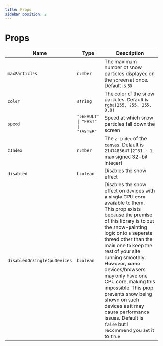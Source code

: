 ```yaml
---
title: Props
sidebar_position: 2
---
```


# Props

| Name                         | Type                              | Description                                                                                                                                                                                                                                                                                                                                                                                                                                                                                            |
| ---------------------------- | --------------------------------- | ------------------------------------------------------------------------------------------------------------------------------------------------------------------------------------------------------------------------------------------------------------------------------------------------------------------------------------------------------------------------------------------------------------------------------------------------------------------------------------------------------ |
| `maxParticles`               | `number`                          | The maximum number of snow particles displayed on the screen at once. Default is `50`                                                                                                                                                                                                                                                                                                                                                                                                                  |
| `color`                      | `string`                          | The color of the snow particles. Default is `rgba(255, 255, 255, 0.8)`                                                                                                                                                                                                                                                                                                                                                                                                                                 |
| `speed`                      | `"DEFAULT" \| "FAST" \| "FASTER"` | Speed at which snow particles fall down the screen                                                                                                                                                                                                                                                                                                                                                                                                                                                     |
| `zIndex`                     | `number`                          | The `z-index` of the `canvas`. Default is `2147483647` (`2^31 - 1`, max signed 32-bit integer)                                                                                                                                                                                                                                                                                                                                                                                                         |
| `disabled`                   | `boolean`                         | Disables the snow effect                                                                                                                                                                                                                                                                                                                                                                                                                                                                               |
| `disabledOnSingleCpuDevices` | `boolean`                         | Disables the snow effect on devices with a single CPU core available to them. This prop exists because the premise of this library is to put the snow-painting logic onto a seperate thread other than the main one to keep the rest of your site running smoothly. However, some devices/browsers may only have one CPU core, making this impossible. This prop prevents snow being shown on such devices as it may cause performance issues. Default is `false` but I recommend you set it to `true` |
